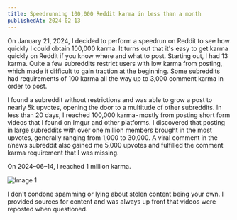 ```yaml
---
title: Speedrunning 100,000 Reddit karma in less than a month
publishedAt: 2024-02-13
---
```


On January 21, 2024, I decided to perform a speedrun on Reddit to see how quickly I could obtain 100,000 karma. It turns out that it's easy to get karma quickly on Reddit if you know where and what to post. Starting out, I had 13 karma. Quite a few subreddits restrict users with low karma from posting, which made it difficult to gain traction at the beginning. Some subreddits had requirements of 100 karma all the way up to 3,000 comment karma in order to post.

I found a subreddit without restrictions and was able to grow a post to nearly 5k upvotes, opening the door to a multitude of other subreddits. In less than 20 days, I reached 100,000 karma - mostly from posting short form videos that I found on Imgur and other platforms. I discovered that posting in large subreddits with over one million members brought in the most upvotes, generally ranging from 1,000 to 30,000. A viral comment in the r/news subreddit also gained me 5,000 upvotes and fulfilled the comment karma requirement that I was missing.

On 2024–06–14, I reached 1 million karma.

![Image 1](/images/posts/1million.png)

I don't condone spamming or lying about stolen content being your own. I provided sources for content and was always up front that videos were reposted when questioned.